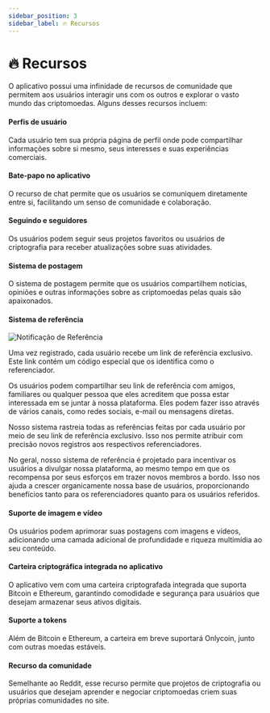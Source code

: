 ```yaml
---
sidebar_position: 3
sidebar_label: ️🔥 Recursos
---
```


# ️‍🔥 Recursos

O aplicativo possui uma infinidade de recursos de comunidade que permitem aos usuários interagir uns com os outros e explorar o vasto mundo das criptomoedas. Alguns desses recursos incluem:

#### Perfis de usuário

Cada usuário tem sua própria página de perfil onde pode compartilhar informações sobre si mesmo, seus interesses e suas experiências comerciais.

#### Bate-papo no aplicativo

O recurso de chat permite que os usuários se comuniquem diretamente entre si, facilitando um senso de comunidade e colaboração.

#### Seguindo e seguidores

Os usuários podem seguir seus projetos favoritos ou usuários de criptografia para receber atualizações sobre suas atividades.

#### Sistema de postagem

O sistema de postagem permite que os usuários compartilhem notícias, opiniões e outras informações sobre as criptomoedas pelas quais são apaixonados.

#### Sistema de referência

![Notificação de Referência](/img/referral-notification.jpg)

Uma vez registrado, cada usuário recebe um link de referência exclusivo. Este link contém um código especial que os identifica como o referenciador.

Os usuários podem compartilhar seu link de referência com amigos, familiares ou qualquer pessoa que eles acreditem que possa estar interessada em se juntar à nossa plataforma. Eles podem fazer isso através de vários canais, como redes sociais, e-mail ou mensagens diretas.

Nosso sistema rastreia todas as referências feitas por cada usuário por meio de seu link de referência exclusivo. Isso nos permite atribuir com precisão novos registros aos respectivos referenciadores.

No geral, nosso sistema de referência é projetado para incentivar os usuários a divulgar nossa plataforma, ao mesmo tempo em que os recompensa por seus esforços em trazer novos membros a bordo. Isso nos ajuda a crescer organicamente nossa base de usuários, proporcionando benefícios tanto para os referenciadores quanto para os usuários referidos.

#### Suporte de imagem e vídeo

Os usuários podem aprimorar suas postagens com imagens e vídeos, adicionando uma camada adicional de profundidade e riqueza multimídia ao seu conteúdo.

#### Carteira criptográfica integrada no aplicativo

O aplicativo vem com uma carteira criptografada integrada que suporta Bitcoin e Ethereum, garantindo comodidade e segurança para usuários que desejam armazenar seus ativos digitais.

#### Suporte a tokens

Além de Bitcoin e Ethereum, a carteira em breve suportará Onlycoin, junto com outras moedas estáveis.

#### Recurso da comunidade

Semelhante ao Reddit, esse recurso permite que projetos de criptografia ou usuários que desejam aprender e negociar criptomoedas criem suas próprias comunidades no site.